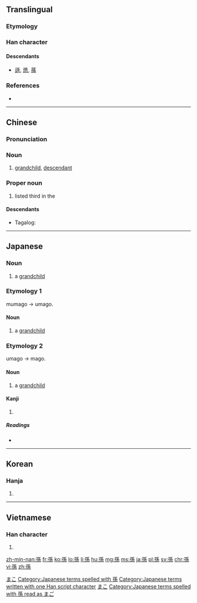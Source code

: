 {{character info/new}}
==Translingual==

===Etymology===
{{Han compound|子|系|t1=son|t2=continue|ls=ic}}

===Han character===
{{Han char|rn=39|rad=子|as=07|sn=10|four=12493|canj=NDHVF|ids=⿰子系}}

====Descendants====
* [[遜]], [[愻]], [[蓀]]

===References===
* {{Han ref|kx=0279.230|dkj=06987|dj=0548.190|hdz=21016.050|uh=5B6B|ud=23403|bh=AE5D|bd=44637}}

----

==Chinese==
{{zh-forms|s=孙}}

===Pronunciation===
{{zh-pron
|m=sūn,Sūn
|c=syun1
|h=
|mn=sun
|w=
|mc=y
|oc=y
|ma=|ma2=
|cat=n,pn
}}

===Noun===
{{zh-noun}}

# [[grandchild]], [[descendant]]

===Proper noun===
{{zh-proper noun}}

# {{surname|lang=zh|dot=,}} listed third in the ''{{w|Baijiaxing}}''

====Descendants====
* {{qualifier|Hokkien dialect}} Tagalog: {{l|tl|Suan}}

----

==Japanese==

===Noun===
{{ja-noun|むまご}}

# a [[grandchild]]

===Etymology 1===
mumago → umago.

====Noun====
{{ja-noun|うまご}}

# a [[grandchild]]

===Etymology 2===
umago → mago.

====Noun====
{{ja-noun|まご}}

# a [[grandchild]]

====Kanji====
{{ja-kanji|grade=4|rs=子07}}

# {{defn|lang=ja|sort=子07}}

=====Readings=====
* {{ja-readings|on=[[そん]] (son)|kun=[[まご]] (mago)}}

[[Category:1000 Japanese basic words|まこ]]
[[Category:Japanese terms spelled with 孫]]
[[Category:Japanese terms written with one Han script character]]
[[Category:ja:Family|まこ]]
[[Category:Japanese terms spelled with 孫 read as まご]]

----

==Korean==

===Hanja===
{{ko-hanja|hangeul=손|rv=son|mr=son}}

# {{defn|lang=ko|sort=子07}}

----

==Vietnamese==

===Han character===
{{vi-readings|rs=子07|hanviet=[[tôn]], [[cháu]], [[tun]]}}

# {{defn|vi}}

[[zh-min-nan:孫]]
[[fr:孫]]
[[ko:孫]]
[[lo:孫]]
[[li:孫]]
[[hu:孫]]
[[mg:孫]]
[[ms:孫]]
[[ja:孫]]
[[pl:孫]]
[[sv:孫]]
[[chr:孫]]
[[vi:孫]]
[[zh:孫]]